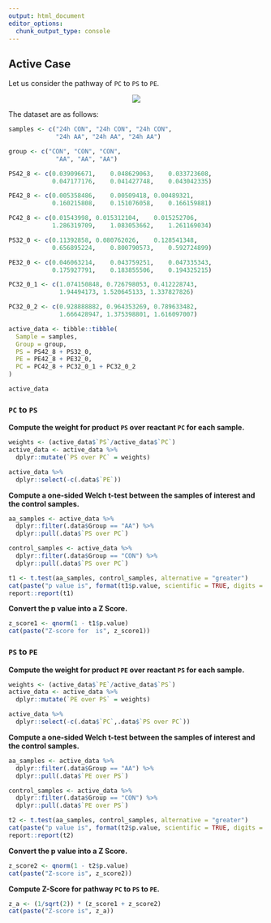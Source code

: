 ```yaml
---
output: html_document
editor_options: 
  chunk_output_type: console
---
```


## Active Case

Let us consider the pathway of `PC` to `PS` to `PE`.

<p align="center">
![](figures/giz061_ActivePCtoPStoPE_pathway.PNG)
</p>

The dataset are as follows:

```r

samples <- c("24h CON", "24h CON", "24h CON",
             "24h AA", "24h AA", "24h AA")

group <- c("CON", "CON", "CON",
             "AA", "AA", "AA")

PS42_8 <- c(0.039096671,	0.048629063,	0.033723608,
            0.047177176,	0.041427748,	0.043042335)

PE42_8 <- c(0.005358486,	0.00509418,	0.00489321,
            0.160215808,	0.151076058,	0.166159881)

PC42_8 <- c(0.01543998,	0.015312104,	0.015252706,
            1.286319709,	1.083053662,	1.261169034)

PS32_0 <- c(0.11392858,	0.080762026,	0.128541348,
            0.656895224,	0.800790573,	0.592724899)

PE32_0 <- c(0.046063214,	0.043759251,	0.047335343,
            0.175927791,	0.183855506,	0.194325215)

PC32_0_1 <- c(1.074150848, 0.726798053, 0.412228743,
              1.94494173, 1.520645133, 1.337827826)

PC32_0_2 <- c(0.928888882, 0.964353269, 0.789633482,
              1.666428947, 1.375398801, 1.616097007)

active_data <- tibble::tibble(
  Sample = samples,
  Group = group,
  PS = PS42_8 + PS32_0,
  PE = PE42_8 + PE32_0,
  PC = PC42_8 + PC32_0_1 + PC32_0_2
)

active_data
```

### `PC` to `PS`

**Compute the weight for product `PS` over reactant `PC` for each sample.**

```r
weights <- (active_data$`PS`/active_data$`PC`)
active_data <- active_data %>%
  dplyr::mutate(`PS over PC` = weights)

active_data %>%
  dplyr::select(-c(.data$`PE`))
```

**Compute a one-sided Welch t-test between the samples of interest and the control samples.**

```r

aa_samples <- active_data %>%
  dplyr::filter(.data$Group == "AA") %>%
  dplyr::pull(.data$`PS over PC`)

control_samples <- active_data %>%
  dplyr::filter(.data$Group == "CON") %>%
  dplyr::pull(.data$`PS over PC`)

t1 <- t.test(aa_samples, control_samples, alternative = "greater")
cat(paste("p value is", format(t1$p.value, scientific = TRUE, digits = 3)))
report::report(t1)
```

**Convert the p value into a Z Score.**
```r
z_score1 <- qnorm(1 - t1$p.value)
cat(paste("Z-score for  is", z_score1))
```

### `PS` to `PE`

**Compute the weight for product `PE` over reactant `PS` for each sample.**

```r
weights <- (active_data$`PE`/active_data$`PS`)
active_data <- active_data %>%
  dplyr::mutate(`PE over PS` = weights)

active_data %>%
  dplyr::select(-c(.data$`PC`,.data$`PS over PC`))
```

**Compute a one-sided Welch t-test between the samples of interest and the control samples.**

```r

aa_samples <- active_data %>%
  dplyr::filter(.data$Group == "AA") %>%
  dplyr::pull(.data$`PE over PS`)

control_samples <- active_data %>%
  dplyr::filter(.data$Group == "CON") %>%
  dplyr::pull(.data$`PE over PS`)

t2 <- t.test(aa_samples, control_samples, alternative = "greater")
cat(paste("p value is", format(t2$p.value, scientific = TRUE, digits = 3)))
report::report(t2)
```

**Convert the p value into a Z Score.**
```r
z_score2 <- qnorm(1 - t2$p.value)
cat(paste("Z-score is", z_score2))
```

**Compute Z-Score for pathway `PC` to `PS` to `PE`.**

```r
z_a <- (1/sqrt(2)) * (z_score1 + z_score2)
cat(paste("Z-score is", z_a))
```
